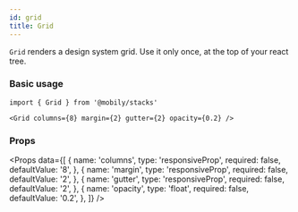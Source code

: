 ```yaml
---
id: grid
title: Grid
---
```



`Grid` renders a design system grid. Use it only once, at the top of your react tree.

### Basic usage

```tsx
import { Grid } from '@mobily/stacks'

<Grid columns={8} margin={2} gutter={2} opacity={0.2} />
```

### Props

<Props
  data={[
    {
      name: 'columns',
      type: 'responsiveProp<int>',
      required: false,
      defaultValue: '8',
    },
    {
      name: 'margin',
      type: 'responsiveProp<float>',
      required: false,
      defaultValue: '2',
    },
    {
      name: 'gutter',
      type: 'responsiveProp<float>',
      required: false,
      defaultValue: '2',
    },
    {
      name: 'opacity',
      type: 'float',
      required: false,
      defaultValue: '0.2',
    },
  ]}
/>
